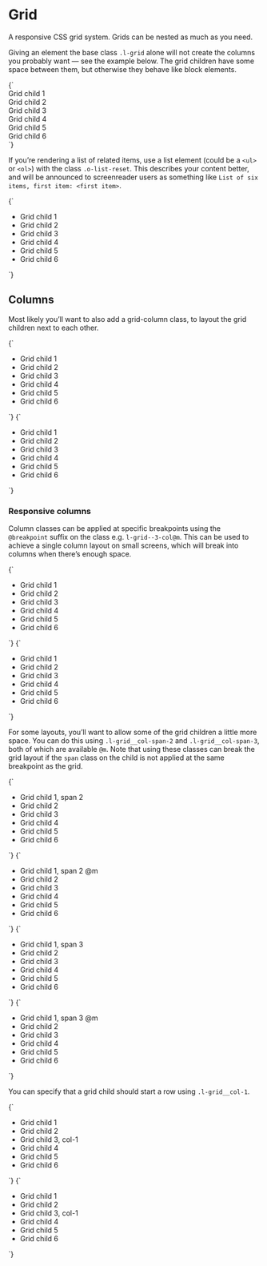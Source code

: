 
<Meta title="Layout/Grid" />

# Grid

A responsive CSS grid system. Grids can be nested as much as you need.

Giving an element the base class `.l-grid` alone will not create the columns you probably want — see the example below. The grid children have some space between them, but otherwise they behave like block elements.

<Canvas>
  <Story name="l-grid">
    {`
      <div class="l-grid u-padding-m u-bg--gray-10">
        <div class="u-bg--background u-padding-m o-card">Grid child 1</div>
        <div class="u-bg--background u-padding-m o-card">Grid child 2</div>
        <div class="u-bg--background u-padding-m o-card">Grid child 3</div>
        <div class="u-bg--background u-padding-m o-card">Grid child 4</div>
        <div class="u-bg--background u-padding-m o-card">Grid child 5</div>
        <div class="u-bg--background u-padding-m o-card">Grid child 6</div>
      </div>
    `}
  </Story>
</Canvas>

If you’re rendering a list of related items, use a list element (could be a `<ul>` or `<ol>`) with the class `.o-list-reset`. This describes your content better, and will be announced to screenreader users as something like `List of six items, first item: <first item>`.

<Canvas>
  <Story name="l-grid (list)">
    {`
      <ul class="l-grid o-list-reset u-padding-m u-bg--gray-10">
        <li class="u-bg--background u-padding-m o-card">Grid child 1</li>
        <li class="u-bg--background u-padding-m o-card">Grid child 2</li>
        <li class="u-bg--background u-padding-m o-card">Grid child 3</li>
        <li class="u-bg--background u-padding-m o-card">Grid child 4</li>
        <li class="u-bg--background u-padding-m o-card">Grid child 5</li>
        <li class="u-bg--background u-padding-m o-card">Grid child 6</li>
      </ul>
    `}
  </Story>
</Canvas>

## Columns

Most likely you’ll want to also add a grid-column class, to layout the grid children next to each other.

<Canvas isColumn>
  <Story name="l-grid--2-col">
    {`
      <ul class="l-grid l-grid--2-col u-padding-m u-bg--gray-10 o-list-reset">
        <li class="u-bg--background u-padding-m o-card">Grid child 1</li>
        <li class="u-bg--background u-padding-m o-card">Grid child 2</li>
        <li class="u-bg--background u-padding-m o-card">Grid child 3</li>
        <li class="u-bg--background u-padding-m o-card">Grid child 4</li>
        <li class="u-bg--background u-padding-m o-card">Grid child 5</li>
        <li class="u-bg--background u-padding-m o-card">Grid child 6</li>
      </ul>
    `}
  </Story>
  <Story name="l-grid--3-col">
    {`
      <ul class="l-grid l-grid--3-col u-padding-m u-bg--gray-10 o-list-reset">
        <li class="u-bg--background u-padding-m o-card">Grid child 1</li>
        <li class="u-bg--background u-padding-m o-card">Grid child 2</li>
        <li class="u-bg--background u-padding-m o-card">Grid child 3</li>
        <li class="u-bg--background u-padding-m o-card">Grid child 4</li>
        <li class="u-bg--background u-padding-m o-card">Grid child 5</li>
        <li class="u-bg--background u-padding-m o-card">Grid child 6</li>
      </ul>
    `}
  </Story>
</Canvas>

### Responsive columns

Column classes can be applied at specific breakpoints using the `@breakpoint` suffix on the class e.g. `l-grid--3-col@m`. This can be used to achieve a single column layout on small screens, which will break into columns when there’s enough space.

<Canvas isColumn>
  <Story name="l-grid--2-col@m">
    {`
      <ul class="l-grid l-grid--2-col@m u-padding-m u-bg--gray-10 o-list-reset">
        <li class="u-bg--background u-padding-m o-card">Grid child 1</li>
        <li class="u-bg--background u-padding-m o-card">Grid child 2</li>
        <li class="u-bg--background u-padding-m o-card">Grid child 3</li>
        <li class="u-bg--background u-padding-m o-card">Grid child 4</li>
        <li class="u-bg--background u-padding-m o-card">Grid child 5</li>
        <li class="u-bg--background u-padding-m o-card">Grid child 6</li>
      </ul>
    `}
  </Story>
  <Story name="l-grid--3-col@m">
    {`
      <ul class="l-grid l-grid--3-col@m u-padding-m u-bg--gray-10 o-list-reset">
        <li class="u-bg--background u-padding-m o-card">Grid child 1</li>
        <li class="u-bg--background u-padding-m o-card">Grid child 2</li>
        <li class="u-bg--background u-padding-m o-card">Grid child 3</li>
        <li class="u-bg--background u-padding-m o-card">Grid child 4</li>
        <li class="u-bg--background u-padding-m o-card">Grid child 5</li>
        <li class="u-bg--background u-padding-m o-card">Grid child 6</li>
      </ul>
    `}
  </Story>
</Canvas>

For some layouts, you’ll want to allow some of the grid children a little more space. You can do this using `.l-grid__col-span-2` and `.l-grid__col-span-3`, both of which are available `@m`. Note that using these classes can break the grid layout if the `span` class on the child is not applied at the same breakpoint as the grid.

<Canvas isColumn>
  <Story name="l-grid__col-span-2">
    {`
      <ul class="l-grid l-grid--2-col u-padding-m u-bg--gray-10 o-list-reset">
        <li class="u-bg--brand-2 u-padding-m o-card l-grid__col-span-2">Grid child 1, span 2</li>
        <li class="u-bg--background u-padding-m o-card">Grid child 2</li>
        <li class="u-bg--background u-padding-m o-card">Grid child 3</li>
        <li class="u-bg--background u-padding-m o-card">Grid child 4</li>
        <li class="u-bg--background u-padding-m o-card">Grid child 5</li>
        <li class="u-bg--background u-padding-m o-card">Grid child 6</li>
      </ul>
    `}
  </Story>
  <Story name="l-grid__col-span-2@m">
    {`
      <ul class="l-grid l-grid--2-col@m u-padding-m u-bg--gray-10 o-list-reset">
        <li class="u-bg--brand-2 u-padding-m o-card l-grid__col-span-2@m">Grid child 1, span 2 @m</li>
        <li class="u-bg--background u-padding-m o-card">Grid child 2</li>
        <li class="u-bg--background u-padding-m o-card">Grid child 3</li>
        <li class="u-bg--background u-padding-m o-card">Grid child 4</li>
        <li class="u-bg--background u-padding-m o-card">Grid child 5</li>
        <li class="u-bg--background u-padding-m o-card">Grid child 6</li>
      </ul>
    `}
  </Story>
  <Story name="l-grid__col-span-3">
    {`
      <ul class="l-grid l-grid--3-col u-padding-m u-bg--gray-10 o-list-reset">
        <li class="u-bg--brand-2 u-padding-m o-card l-grid__col-span-3">Grid child 1, span 3</li>
        <li class="u-bg--background u-padding-m o-card">Grid child 2</li>
        <li class="u-bg--background u-padding-m o-card">Grid child 3</li>
        <li class="u-bg--background u-padding-m o-card">Grid child 4</li>
        <li class="u-bg--background u-padding-m o-card">Grid child 5</li>
        <li class="u-bg--background u-padding-m o-card">Grid child 6</li>
      </ul>
    `}
  </Story>
  <Story name="l-grid__col-span-3@m">
    {`
      <ul class="l-grid l-grid--3-col@m u-padding-m u-bg--gray-10 o-list-reset">
        <li class="u-bg--brand-2 u-padding-m o-card l-grid__col-span-3@m">Grid child 1, span 3 @m</li>
        <li class="u-bg--background u-padding-m o-card">Grid child 2</li>
        <li class="u-bg--background u-padding-m o-card">Grid child 3</li>
        <li class="u-bg--background u-padding-m o-card">Grid child 4</li>
        <li class="u-bg--background u-padding-m o-card">Grid child 5</li>
        <li class="u-bg--background u-padding-m o-card">Grid child 6</li>
      </ul>
    `}
  </Story>
</Canvas>

You can specify that a grid child should start a row using `.l-grid__col-1`.

<Canvas isColumn>
  <Story name="l-grid__col-1">
    {`
      <ul class="l-grid l-grid--3-col u-padding-m u-bg--gray-10 o-list-reset">
        <li class="u-bg--background u-padding-m o-card">Grid child 1</li>
        <li class="u-bg--background u-padding-m o-card">Grid child 2</li>
        <li class="u-bg--brand-2 u-padding-m o-card l-grid__col-1">Grid child 3, col-1</li>
        <li class="u-bg--background u-padding-m o-card">Grid child 4</li>
        <li class="u-bg--background u-padding-m o-card">Grid child 5</li>
        <li class="u-bg--background u-padding-m o-card">Grid child 6</li>
      </ul>
    `}
  </Story>
  <Story name="l-grid__col-1@m">
    {`
      <ul class="l-grid l-grid--3-col@m u-padding-m u-bg--gray-10 o-list-reset">
        <li class="u-bg--background u-padding-m o-card">Grid child 1</li>
        <li class="u-bg--background u-padding-m o-card">Grid child 2</li>
        <li class="u-bg--brand-2 u-padding-m o-card l-grid__col-1@m">Grid child 3, col-1</li>
        <li class="u-bg--background u-padding-m o-card">Grid child 4</li>
        <li class="u-bg--background u-padding-m o-card">Grid child 5</li>
        <li class="u-bg--background u-padding-m o-card">Grid child 6</li>
      </ul>
    `}
  </Story>
</Canvas>
